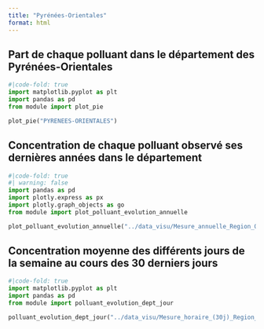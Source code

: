 ```yaml
---
title: "Pyrénées-Orientales"
format: html
---
```


## Part de chaque polluant dans le département des Pyrénées-Orientales

```python
#|code-fold: true
import matplotlib.pyplot as plt
import pandas as pd
from module import plot_pie

plot_pie("PYRENEES-ORIENTALES")
```

## Concentration de chaque polluant observé ses dernières années dans le département


```python
#|code-fold: true
#| warning: false
import pandas as pd
import plotly.express as px
import plotly.graph_objects as go
from module import plot_polluant_evolution_annuelle

plot_polluant_evolution_annuelle("../data_visu/Mesure_annuelle_Region_Occitanie_Polluants_Principaux.csv","PYRENEES-ORIENTALES",['NO2', 'PM2.5', 'PM10', 'O3'])
```

## Concentration moyenne des différents jours de la semaine au cours des 30 derniers jours

```python
#|code-fold: true
import matplotlib.pyplot as plt
import pandas as pd
from module import polluant_evolution_dept_jour

polluant_evolution_dept_jour("../data_visu/Mesure_horaire_(30j)_Region_Occitanie_Polluants_Reglementaires.csv",['NO2', 'PM2.5', 'PM10', 'O3'],"PYRENEES-ORIENTALES")
```